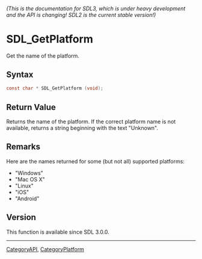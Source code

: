 ====== (This is the documentation for SDL3, which is under heavy development and the API is changing! SDL2 is the current stable version!) ======
= SDL_GetPlatform =

Get the name of the platform.

== Syntax ==

<syntaxhighlight lang='c'>
const char * SDL_GetPlatform (void);
</syntaxhighlight>

== Return Value ==

Returns the name of the platform. If the correct platform name is not
available, returns a string beginning with the text "Unknown".

== Remarks ==

Here are the names returned for some (but not all) supported platforms:

* "Windows"
* "Mac OS X"
* "Linux"
* "iOS"
* "Android"

== Version ==

This function is available since SDL 3.0.0.

----
[[CategoryAPI]], [[CategoryPlatform]]


